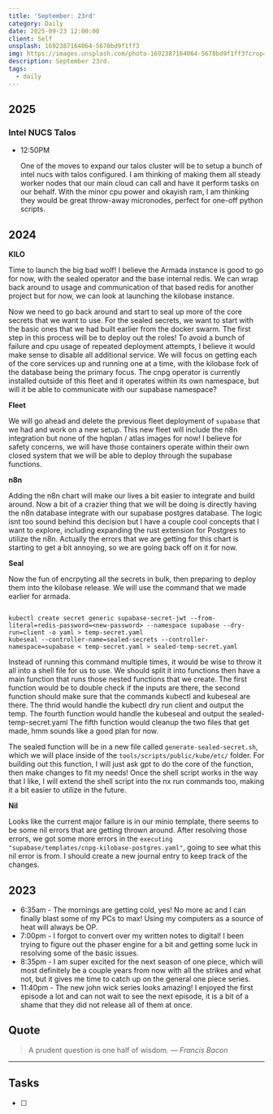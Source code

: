 ```yaml
---
title: 'September: 23rd'
category: Daily
date: 2025-09-23 12:00:00
client: Self
unsplash: 1692387164064-5678bd9f1ff3
img: https://images.unsplash.com/photo-1692387164064-5678bd9f1ff3?crop=entropy&cs=srgb&fm=jpg&ixid=MnwzNjM5Nzd8MHwxfHJhbmRvbXx8fHx8fHx8fDE2ODE3NDg2ODY&ixlib=rb-4.0.3&q=85
description: September 23rd. 
tags:
  - daily
---
```



## 2025

### Intel NUCS Talos

-   12:50PM

    One of the moves to expand our talos cluster will be to setup a bunch of intel nucs with talos configured.
    I am thinking of making them all steady worker nodes that our main cloud can call and have it perform tasks on our behalf.
    With the minor cpu power and okayish ram, I am thinking they would be great throw-away micronodes, perfect for one-off python scripts.

## 2024

**KILO**

Time to launch the big bad wolf!
I believe the Armada instance is good to go for now, with the sealed operator and the base internal redis.
We can wrap back around to usage and communication of that based redis for another project but for now, we can look at launching the kilobase instance.

Now we need to go back around and start to seal up more of the core secrets that we want to use.
For the sealed secrets, we want to start with the basic ones that we had built earlier from the docker swarm.
The first step in this process will be to deploy out the roles!
To avoid a bunch of failure and cpu usage of repeated deployment attempts, I believe it would make sense to disable all additional service.
We will focus on getting each of the core services up and running one at a time, with the kilobase fork of the database being the primary focus.
The cnpg operator is currently installed outside of this fleet and it operates within its own namespace, but will it be able to communicate with our supabase namespace?

**Fleet**

We will go ahead and delete the previous fleet deployment of `supabase` that we had and work on a new setup.
This new fleet will include the n8n integration but none of the hqplan / atlas images for now!
I believe for safety concerns, we will have those containers operate within their own closed system that we will be able to deploy through the supabase functions.


**n8n**

Adding the n8n chart will make our lives a bit easier to integrate and build around.
Now a bit of a crazier thing that we will be doing is directly having the n8n database integrate with our supabase postgres database.
The logic isnt too sound behind this decision but I have a couple cool concepts that I want to explore, including expanding the rust extension for Postgres to utilize the n8n.
Actually the errors that we are getting for this chart is starting to get a bit annoying, so we are going back off on it for now.

**Seal**

Now the fun of encrpyting all the secrets in bulk, then preparing to deploy them into the kilobase release.
We will use the command that we made earlier for armada. 

```shell

kubectl create secret generic supabase-secret-jwt --from-literal=redis-password=<new-password> --namespace supabase --dry-run=client -o yaml > temp-secret.yaml
kubeseal --controller-name=sealed-secrets --controller-namespace=supabase < temp-secret.yaml > sealed-temp-secret.yaml

```

Instead of running this command multiple times, it would be wise to throw it all into a shell file for us to use.
We should split it into functions then have a main function that runs those nested functions that we create.
The first function would be to double check if the inputs are there, the second function should make sure that the commands kubectl and kubeseal are there.
The thrid would handle the kubectl dry run client and output the temp. The fourth function would handle the kubeseal and output the sealed-temp-secret.yaml
The fifth function would cleanup the two files that get made, hmm sounds like a good plan for now.

The sealed function will be in a new file called `generate-sealed-secret.sh`, which we will place inside of the `tools/scripts/public/kube/etc/` folder.
For building out this function, I will just ask gpt to do the core of the function, then make changes to fit my needs!
Once the shell script works in the way that I like, I will extend the shell script into the nx run commands too, making it a bit easier to utilize in the future.

**Nil**

Looks like the current major failure is in our minio template, there seems to be some nil errors that are getting thrown around.
After resolving those errors, we got some more errors in the `executing "supabase/templates/cnpg-kilobase-postgres.yaml"`, going to see what this nil error is from.
I should create a new journal entry to keep track of the changes.


## 2023
- 6:35am - The mornings are getting cold, yes! No more ac and I can finally blast some of my PCs to max! Using my computers as a source of heat will always be OP.
- 7:00pm - I forgot to convert over my written notes to digital! I been trying to figure out the phaser engine for a bit and getting some luck in resolving some of the basic issues.
- 8:35pm - I am super excited for the next season of one piece, which will most definitely be a couple years from now with all the strikes and what not, but it gives me time to catch up on the general one piece series. 
- 11:40pm - The new john wick series looks amazing! I enjoyed the first episode a lot and can not wait to see the next episode, it is a bit of a shame that they did not release all of them at once.

## Quote

> A prudent question is one half of wisdom.
> — <cite>Francis Bacon</cite>

---

## Tasks

- [ ]